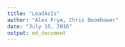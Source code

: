 ```yaml
---
title: "LoadAsIs"
author: "Alex Frye, Chris Boomhower"
date: "July 16, 2016"
output: md_document
---
```

